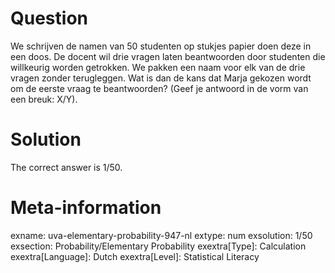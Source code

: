 Question
========

We schrijven de namen van 50 studenten op stukjes papier doen deze in een doos. De docent wil drie vragen laten beantwoorden door studenten die willkeurig worden getrokken. We pakken een naam voor elk van de drie vragen zonder terugleggen. Wat is dan de kans dat Marja gekozen wordt om de eerste vraag te beantwoorden?
(Geef je antwoord in de vorm van een breuk: X/Y). 

Solution
========

The correct answer is 1/50.

Meta-information
================
exname: uva-elementary-probability-947-nl 
extype: num 
exsolution: 1/50 
exsection: Probability/Elementary Probability 
exextra[Type]: Calculation 
exextra[Language]: Dutch 
exextra[Level]: Statistical Literacy 
